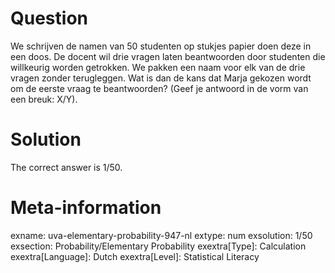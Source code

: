 Question
========

We schrijven de namen van 50 studenten op stukjes papier doen deze in een doos. De docent wil drie vragen laten beantwoorden door studenten die willkeurig worden getrokken. We pakken een naam voor elk van de drie vragen zonder terugleggen. Wat is dan de kans dat Marja gekozen wordt om de eerste vraag te beantwoorden?
(Geef je antwoord in de vorm van een breuk: X/Y). 

Solution
========

The correct answer is 1/50.

Meta-information
================
exname: uva-elementary-probability-947-nl 
extype: num 
exsolution: 1/50 
exsection: Probability/Elementary Probability 
exextra[Type]: Calculation 
exextra[Language]: Dutch 
exextra[Level]: Statistical Literacy 
